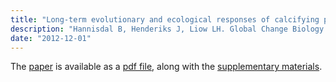 ```yaml
---
title: "Long‐term evolutionary and ecological responses of calcifying phytoplankton to changes in atmospheric CO2"
description: "Hannisdal B, Henderiks J, Liow LH. Global Change Biology. 2012 Dec 1;18(12):3504-16."
date: "2012-12-01"
---
```


The <a href="http://onlinelibrary.wiley.com/doi/10.1111/gcb.12007/abstract">paper</a> is available as a <a href="http://onlinelibrary.wiley.com/doi/10.1111/gcb.12007/pdf">pdf file</a>, along with the <a href="http://onlinelibrary.wiley.com/store/10.1111/gcb.12007/asset/supinfo/gcb12007-sup-0001-TextS1-FigS1-S9.pdf?v=1&s=fe25d2b3ff45407e75abefce8a7a19333faaf5ee">supplementary materials</a>.